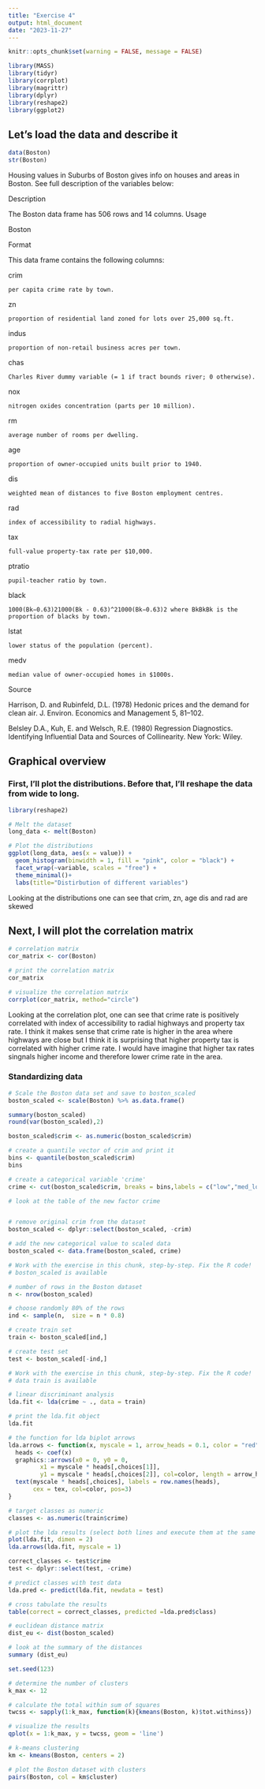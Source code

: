 ```yaml
---
title: "Exercise 4"
output: html_document
date: "2023-11-27"
---
```


```r
knitr::opts_chunk$set(warning = FALSE, message = FALSE) 
```



```r
library(MASS)
library(tidyr)
library(corrplot)
library(magrittr)
library(dplyr)
library(reshape2)
library(ggplot2)
```

## Let's load the data and describe it


```r
data(Boston)
str(Boston)
```
Housing values in Suburbs of Boston gives info on houses and areas in Boston. See full description of the variables below: 

Description

The Boston data frame has 506 rows and 14 columns.
Usage

Boston

Format

This data frame contains the following columns:

crim

    per capita crime rate by town.
zn

    proportion of residential land zoned for lots over 25,000 sq.ft.
indus

    proportion of non-retail business acres per town.
chas

    Charles River dummy variable (= 1 if tract bounds river; 0 otherwise).
nox

    nitrogen oxides concentration (parts per 10 million).
rm

    average number of rooms per dwelling.
age

    proportion of owner-occupied units built prior to 1940.
dis

    weighted mean of distances to five Boston employment centres.
rad

    index of accessibility to radial highways.
tax

    full-value property-tax rate per $10,000.
ptratio

    pupil-teacher ratio by town.
black

    1000(Bk−0.63)21000(Bk - 0.63)^21000(Bk−0.63)2 where BkBkBk is the proportion of blacks by town.
lstat

    lower status of the population (percent).
medv

    median value of owner-occupied homes in $1000s.

Source

Harrison, D. and Rubinfeld, D.L. (1978) Hedonic prices and the demand for clean air. J. Environ. Economics and Management 5, 81–102.

Belsley D.A., Kuh, E. and Welsch, R.E. (1980) Regression Diagnostics. Identifying Influential Data and Sources of Collinearity. New York: Wiley. 

## Graphical overview

### First, I'll plot the distributions. Before that, I'll reshape the data from wide to long.

```r
library(reshape2)

# Melt the dataset
long_data <- melt(Boston)

# Plot the distributions
ggplot(long_data, aes(x = value)) +
  geom_histogram(binwidth = 1, fill = "pink", color = "black") +
  facet_wrap(~variable, scales = "free") +
  theme_minimal()+
  labs(title="Distirbution of different variables")

```
Looking at the distributions one can see that crim, zn, age dis and rad are skewed

## Next, I will plot the correlation matrix
```r

# correlation matrix
cor_matrix <- cor(Boston) 

# print the correlation matrix
cor_matrix

# visualize the correlation matrix
corrplot(cor_matrix, method="circle")

```

Looking at the correlation plot, one can see that crime rate is positively correlated with index of accessibility to radial highways and property tax rate. I think it makes sense that crime rate is higher in the area where highways are close but I think it is surprising that higher property tax is correlated with higher crime rate. I would have imagine that higher tax rates singnals higher income and therefore lower crime rate in the area.

### Standardizing data

```r
# Scale the Boston data set and save to boston_scaled
boston_scaled <- scale(Boston) %>% as.data.frame()

summary(boston_scaled)
round(var(boston_scaled),2)
```


```r
boston_scaled$crim <- as.numeric(boston_scaled$crim)

# create a quantile vector of crim and print it
bins <- quantile(boston_scaled$crim)
bins

# create a categorical variable 'crime'
crime <- cut(boston_scaled$crim, breaks = bins,labels = c("low","med_low","med_high","high"), include.lowest = TRUE)

# look at the table of the new factor crime


# remove original crim from the dataset
boston_scaled <- dplyr::select(boston_scaled, -crim)

# add the new categorical value to scaled data
boston_scaled <- data.frame(boston_scaled, crime)
```


```r
# Work with the exercise in this chunk, step-by-step. Fix the R code!
# boston_scaled is available

# number of rows in the Boston dataset 
n <- nrow(boston_scaled)

# choose randomly 80% of the rows
ind <- sample(n,  size = n * 0.8)

# create train set
train <- boston_scaled[ind,]

# create test set 
test <- boston_scaled[-ind,]

```



```r
# Work with the exercise in this chunk, step-by-step. Fix the R code!
# data train is available

# linear discriminant analysis
lda.fit <- lda(crime ~ ., data = train)

# print the lda.fit object
lda.fit

# the function for lda biplot arrows
lda.arrows <- function(x, myscale = 1, arrow_heads = 0.1, color = "red", tex = 0.75, choices = c(1,2)){
  heads <- coef(x)
  graphics::arrows(x0 = 0, y0 = 0, 
         x1 = myscale * heads[,choices[1]], 
         y1 = myscale * heads[,choices[2]], col=color, length = arrow_heads)
  text(myscale * heads[,choices], labels = row.names(heads), 
       cex = tex, col=color, pos=3)
}

# target classes as numeric
classes <- as.numeric(train$crime)

# plot the lda results (select both lines and execute them at the same time!)
plot(lda.fit, dimen = 2)
lda.arrows(lda.fit, myscale = 1)

```

```r

correct_classes <- test$crime
test <- dplyr::select(test, -crime)

# predict classes with test data
lda.pred <- predict(lda.fit, newdata = test)

# cross tabulate the results
table(correct = correct_classes, predicted =lda.pred$class)

```



```r
# euclidean distance matrix
dist_eu <- dist(boston_scaled)

# look at the summary of the distances
summary (dist_eu)

```


```r

set.seed(123)

# determine the number of clusters
k_max <- 12

# calculate the total within sum of squares
twcss <- sapply(1:k_max, function(k){kmeans(Boston, k)$tot.withinss})

# visualize the results
qplot(x = 1:k_max, y = twcss, geom = 'line')

# k-means clustering
km <- kmeans(Boston, centers = 2)

# plot the Boston dataset with clusters
pairs(Boston, col = km$cluster)


```


